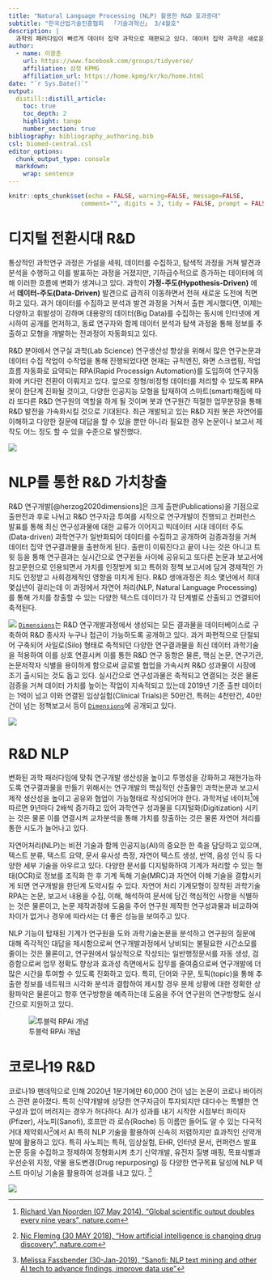```yaml
---
title: "Natural Language Processing (NLP) 활용한 R&D 효과증대"
subtitle: "한국산업기술진흥협회  「기술과혁신」 3/4월호"
description: |
  과학의 패러다임이 빠르게 데이터 집약 과학으로 재편되고 있다. 데이터 집약 과학은 새로운 R&D 과학 패러다임으로 기존 직사각형 형태의 정형 데이터를 넘어 텍스트로 대표되는 비정형 데이터를 자원으로 삼아 연구성과를 한단계 높일 수 있다. R&D 연구개발은 크게 출판(Publications)을 기점으로 최소 몇년에서 최대 몇십년이 소요되는 전체 R&D 생애과정이 정의되고 이 과정에서 엄청난 텍스트 데이터가 생성된다. R&D가 강한 글로벌 기업은 이미 R&D 과정에서 나오는 데이터를 새로운 연구자원으로 인식하고 이를 축적하고 연결시키고 분석하여 어마어마한 가치를 창출하고 있다.
author:
  - name: 이광춘
    url: https://www.facebook.com/groups/tidyverse/
    affiliation: 삼정 KPMG
    affiliation_url: https://home.kpmg/kr/ko/home.html
date: "`r Sys.Date()`"
output: 
  distill::distill_article:
    toc: true
    toc_depth: 2
    highlight: tango
    number_section: true
bibliography: bibliography_authoring.bib
csl: biomed-central.csl
editor_options: 
  chunk_output_type: console
  markdown: 
    wrap: sentence
---
```


```r
knitr::opts_chunk$set(echo = FALSE, warning=FALSE, message=FALSE,
                    comment="", digits = 3, tidy = FALSE, prompt = FALSE, fig.align = 'center')
```


# 디지털 전환시대 R&D {#digital-transformation-rnd}

통상적인 과학연구 과정은 가설을 세워, 데이터를 수집하고, 탐색적 과정을 거쳐 발견과 분석을 수행하고 이를 발표하는 과정을 거졌지만, 기하급수적으로 증가하는 데이터에 의해 이러한 흐름에 변화가 생겨나고 있다. 과학이 **가정-주도(Hypothesis-Driven)** 에서 **데이터-주도(Data-Driven)** 발견으로 급격히 이동하면서 전혀 새로운 도전에 직면하고 있다. 과거 데이터를 수집하고 분석과 발견 과정을 거쳐서 출판 게시했다면, 이제는 다양하고 휘발성이 강하며 대용량의 데이터(Big Data)를 수집하는 동시에 인터넷에 게시하여 공개를 먼저하고, 동료 연구자와 함께 데이터 분석과 탐색 과정을 통해 정보를 추출하고 모형을 개발하는 전과정이 자동화되고 있다.

R&D 분야에서 연구실 과학(Lab Science) 연구생산성 향상을 위해서 많은 연구논문과 데이터 수집 작업이 수작업을 통해 진행되었다면 
현재는 규칙엔진, 화면 스크랩핑, 작업흐름 자동화로 요약되는 RPA(Rapid Processign Automation)를 도입하여 연구자동화에 커다란 전환이 이뤄지고 있다. 앞으로 정형/비정형 데이터를 처리할 수 있도록 RPA 봇이 한단계 진화될 것이고, 다양한 인공지능 모형을 탑재하여 스마트(smart)해짐에 따라 또다른 R&D 연구원의 역할을 하게 될 것이며 봇과 연구원간 적절한 업무분장을 통해 R&D 발전을 가속화시킬 것으로 기대된다. 최근 개발되고 있는 R&D 지원 봇은 자연어를 이해하고 다양한 질문에 대답을 할 수 있을 뿐만 아니라 필요한 경우 논문이나 보고서 제작도 어느 정도 할 수 있을 수준으로 발전했다. 

![](fig/koita-evolution.png)


# NLP를 통한 R&D 가치창출 {#dimensions-ai}

R&D 연구개발[@herzog2020dimensions]은 크게 출판(Publications)을 기점으로 출판전과 후로 나뉘고 R&D 연구자금 투여를 시작으로 연구개발이 진행되고 컨퍼런스 발표를 통해 최신 연구성과물에 대한 교류가 이어지고 빅데이터 시대 데이터 주도(Data-driven) 과학연구가 일반화되어 데이터를 수집하고 공개하여 검증과정을 거쳐 
데이터 집약 연구결과물을 출판하게 된다. 출판이 이뤄진다고 끝이 나는 것은 아니고 트윗 등을 통해 연구결과는 실시간으로 연구원들 사이에 공유되고 또다른 논문과 보고서에 참고문헌으로 인용되면서 가치를 인정받게 되고 특허와 정책 보고서에 담겨 경제적인 가치도 인정받고 사회경제적인 영향을 미치게 된다. R&D 생애과정은 최소 몇년에서 최대 몇십년이 걸리는데 이 과정에서 자연어 처리(NLP, Natural Language Processing)를 통해 가치를 창출할 수 있는 다양한 텍스트 데이터가 각 단계별로 산출되고 연결되어 축적된다. 

![](fig/rnd-lifecycle-text.png)
[`Dimensions`](https://www.dimensions.ai/)는 R&D 연구개발과정에서 생성되는 모든 결과물을 데이터베이스로 구축하여 R&D 종사자 누구나 접근이 가능하도록 공개하고 있다. 과거 파편적으로 단절되어 구축되어 사일로(Silo) 형태로 축적되던 다양한 연구결과물을 최신 데이터 과학기술을 적용하여 이를 상호 연결시켜 이를 통한 R&D 연구 동향은 물론, 핵심 논문, 연구기관, 논문저작자 식별을 용이하게 함으로써 글로벌 협업을 가속시켜 R&D 성과물이 시장에 조기 출시되는 것도 돕고 있다.
실시간으로 연구성과물은 축적되고 연결되는 것은 물론 검증을 거쳐 데이터 가치를 높이는 작업이 지속적되고 있는데 2019년 기준 출판 데이터는 1억이 넘고 이와 연결된 임상실험(Clinical Trials)은 50만건, 특허는 4천만건, 40만건이 넘는 정책보고서 등이 [`Dimensions`](https://www.dimensions.ai/)에 공개되고 있다.

![](fig/rnd-dimensions-ai.png)

# R&D NLP 

변화된 과학 패러다임에 맞춰 연구개발 생산성을 높이고 투명성을 강화하고 재현가능하도록 연구결과물을 만들기 위해서는 연구개발의 핵심적인 산출물인 과학논문과 보고서 제작 생산성을 높이고 공유와 협업이 가능형태로 작성되어야 한다. 과학저널 네이처[^nature-blog]에 따르면 9년마다 2배씩 증가하고 있어 과학연구 성과물을 디지털화(Digitization) 시키는 것은 물론 이를 연결시켜 교차분석을 통해 가치를 창출하는 것은 물론 자연어 처리를 통한 시도가 늘어나고 있다.

[^nature-blog]: [Richard Van Noorden (07 May 2014), "Global scientific output doubles every nine years", nature.com](http://blogs.nature.com/news/2014/05/global-scientific-output-doubles-every-nine-years.html)

자연어처리(NLP)는 비전 기술과 함께 인공지능(AI)의 중요한 한 축을 담당하고 있으며, 텍스트 분류, 텍스트 요약, 문서 유사성 측정, 자연어 텍스트 생성, 번역, 음성 인식 등 다양한 세부 기술을 아우르고 있다. 다양한 문서를 디지털화하여 기계가 처리할 수 있는 형태(OCR)로 정보를 조직화 한 후 기계 독해 기술(MRC)과 자연어 이해 기술을 결합시키게 되면 연구개발을 한단계 도약시킬 수 있다.
자연어 처리 기계모형이 장착된 과학기술 RPA는 논문, 보고서 내용을 수집, 이해, 해석하여 문서에 담긴 핵심적인 사항을 식별하는 것은 물론이고, 논문 제작과정에 도움을 주어 연구원 제작한 연구성과물과 비교하여 차이가 없거나 경우에 따라서는 더 좋은 성능을 보여주고 있다.

NLP 기능이 탑재된 기계가 연구원을 도와 과학기술논문을 분석하고 연구원의 질문에 대해 즉각적인 대답을 제시함으로써 연구개발과정에서 낭비되는 불필요한 시간소모를 줄이는 것은 물론이고, 연구원에서 일상적으로 작성되는 일반행정문서를 자동 생성, 검증함으로써 업무 정확도 향상과 효과성 측면에서도 잡무를 줄여줌으로써 연구개발에 더 많은 시간을 투여할 수 있도록 진화하고 있다.
특히, 단어와 구문, 토픽(topic)을 통해 추출한 정보를 네트워크 시각화 분석과 결합하여 제시할 경우 문제 상황에 대한 정확한 상황파악은 물론이고 향후 연구방향을 예측하는데 도움을 주어 연구원의 연구방향도 실시간으로 지원하고 있다.

![투블럭 RPAi 개념](fig/nlp-rnd-engine.png)

# 코로나19 R&D {#covid-rnd}

코로나19 팬데믹으로 인해 2020년 1분기에만 60,000 건이 넘는 논문이 코로나 바이러스 관련 쏟아졌다. 
특히 신약개발에 상당한 연구자금이 투자되지만 대다수는 특별한 연구성과 없이 버려지는 경우가 허다하다.
AI가 성과를 내기 시작한 시점부터 파이자(Pfizer), 사노피(Sanofi), 호프만 라 로슈(Roche) 등 이름만 들어도 
알 수 있는 다국적 거대 제약회사[^durg-rnd]에서 AI 특히 NLP 기술을 활용하여 신속히 저렴하지만 효과적인 신약개발에 
활용하고 있다. 특히 사노피는 특허, 임상실험, EHR, 인터넷 문서, 컨퍼런스 발표 논문 등을
수집하고 정제하여 정형화시켜 초기 신약개발, 유전자 질병 매핑, 목표식별과 우선순위 지정, 약물 용도변경(Drug repurposing) 등 
다양한 연구목표 달성에 NLP 텍스트 마이닝 기술을 활용하여 성과를 내고 있다. [^sanofi]

[^durg-rnd]: [Nic Fleming (30 MAY 2018), "How artificial intelligence is changing drug discovery", nature.com](https://www.nature.com/articles/d41586-018-05267-x)

[^sanofi]: [Melissa Fassbender (30-Jan-2019), "Sanofi: NLP text mining and other AI tech to advance findings, improve data use"](https://www.outsourcing-pharma.com/Article/2019/01/30/Sanofi-NLP-text-mining-and-other-AI-tech-to-advance-findings-improve-data-use)

![](fig/nlp-rnd-showcase.png)


